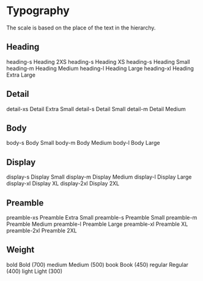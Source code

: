 
<Meta title="Docs/Style/Typography" />

# Typography

The scale is based on the place of the text in the hierarchy.

## Heading
<gds-flex display="flex" direction="column">
    <gds-flex display="flex" gap="s" padding="l 0" align="center" border="0 0 4xs/base300 0">
        <gds-text tag="code" min="30" align="left">heading-s</gds-text>
        <gds-text size="heading-2xs">Heading 2XS</gds-text>
    </gds-flex>
    <gds-flex display="flex" gap="s" padding="l 0" align="center" border="0 0 4xs/base300 0">
        <gds-text tag="code" min="30" align="left">heading-s</gds-text>
        <gds-text size="heading-xs">Heading XS</gds-text>
    </gds-flex>
    <gds-flex display="flex" gap="s" padding="l 0" align="center" border="0 0 4xs/base300 0">
        <gds-text tag="code" min="30" align="left">heading-s</gds-text>
        <gds-text size="heading-s">Heading Small</gds-text>
    </gds-flex>
    <gds-flex display="flex" gap="s" padding="l 0" align="center" border="0 0 4xs/base300 0">
        <gds-text tag="code" min="30" align="left">heading-m</gds-text>
        <gds-text size="heading-m">Heading Medium</gds-text>
    </gds-flex>
    <gds-flex display="flex" gap="s" padding="l 0" align="center" border="0 0 4xs/base300 0">
        <gds-text tag="code" min="30" align="left">heading-l</gds-text>
        <gds-text size="heading-l">Heading Large</gds-text>
    </gds-flex>
    <gds-flex display="flex" gap="s" padding="l 0" align="center" border="0 0 4xs/base300 0">
        <gds-text tag="code" min="30" align="left">heading-xl</gds-text>
        <gds-text size="heading-xl">Heading Extra Large</gds-text>
    </gds-flex>
</gds-flex>

## Detail
<gds-flex display="flex" direction="column">
    <gds-flex display="flex" gap="s" padding="l 0" align="center" border="0 0 4xs/base300 0">
        <gds-text tag="code" min="30" align="left">detail-xs</gds-text>
        <gds-text size="detail-xs">Detail Extra Small</gds-text>
    </gds-flex>
    <gds-flex display="flex" gap="s" padding="l 0" align="center" border="0 0 4xs/base300 0">
        <gds-text tag="code" min="30" align="left">detail-s</gds-text>
        <gds-text size="detail-s">Detail Small</gds-text>
    </gds-flex>
    <gds-flex display="flex" gap="s" padding="l 0" align="center" border="0 0 4xs/base300 0">
        <gds-text tag="code" min="30" align="left">detail-m</gds-text>
        <gds-text size="detail-m">Detail Medium</gds-text>
    </gds-flex>
</gds-flex>

## Body
<gds-flex display="flex" direction="column">
    <gds-flex display="flex" gap="s" padding="l 0" align="center" border="0 0 4xs/base300 0">
        <gds-text tag="code" min="30" align="left">body-s</gds-text>
        <gds-text size="body-s">Body Small</gds-text>
    </gds-flex>
    <gds-flex display="flex" gap="s" padding="l 0" align="center" border="0 0 4xs/base300 0">
        <gds-text tag="code" min="30" align="left">body-m</gds-text>
        <gds-text size="body-m">Body Medium</gds-text>
    </gds-flex>
    <gds-flex display="flex" gap="s" padding="l 0" align="center" border="0 0 4xs/base300 0">
        <gds-text tag="code" min="30" align="left">body-l</gds-text>
        <gds-text size="body-l">Body Large</gds-text>
    </gds-flex>
</gds-flex>

## Display
<gds-flex display="flex" direction="column">
    <gds-flex display="flex" gap="s" padding="l 0" align="center" border="0 0 4xs/base300 0">
        <gds-text tag="code" min="30" align="left">display-s</gds-text>
        <gds-text size="display-s">Display Small</gds-text>
    </gds-flex>
    <gds-flex display="flex" gap="s" padding="l 0" align="center" border="0 0 4xs/base300 0">
        <gds-text tag="code" min="30" align="left">display-m</gds-text>
        <gds-text size="display-m">Display Medium</gds-text>
    </gds-flex>
    <gds-flex display="flex" gap="s" padding="l 0" align="center" border="0 0 4xs/base300 0">
        <gds-text tag="code" min="30" align="left">display-l</gds-text>
        <gds-text size="display-l">Display Large</gds-text>
    </gds-flex>
    <gds-flex display="flex" gap="s" padding="l 0" align="center" border="0 0 4xs/base300 0">
        <gds-text tag="code" min="30" align="left">display-xl</gds-text>
        <gds-text size="display-xl">Display XL</gds-text>
    </gds-flex>
    <gds-flex display="flex" gap="s" padding="l 0" align="center" border="0 0 4xs/base300 0">
        <gds-text tag="code" min="30" align="left">display-2xl</gds-text>
        <gds-text size="display-2xl">Display 2XL</gds-text>
    </gds-flex>
</gds-flex>

## Preamble
<gds-flex display="flex" direction="column">
    <gds-flex display="flex" gap="s" padding="l 0" align="center" border="0 0 4xs/base300 0">
        <gds-text tag="code" min="30" align="left">preamble-xs</gds-text>
        <gds-text size="preamble-xs">Preamble Extra Small</gds-text>
    </gds-flex>
    <gds-flex display="flex" gap="s" padding="l 0" align="center" border="0 0 4xs/base300 0">
        <gds-text tag="code" min="30" align="left">preamble-s</gds-text>
        <gds-text size="preamble-s">Preamble Small</gds-text>
    </gds-flex>
    <gds-flex display="flex" gap="s" padding="l 0" align="center" border="0 0 4xs/base300 0">
        <gds-text tag="code" min="30" align="left">preamble-m</gds-text>
        <gds-text size="preamble-m">Preamble Medium</gds-text>
    </gds-flex>
    <gds-flex display="flex" gap="s" padding="l 0" align="center" border="0 0 4xs/base300 0">
        <gds-text tag="code" min="30" align="left">preamble-l</gds-text>
        <gds-text size="preamble-l">Preamble Large</gds-text>
    </gds-flex>
    <gds-flex display="flex" gap="s" padding="l 0" align="center" border="0 0 4xs/base300 0">
        <gds-text tag="code" min="30" align="left">preamble-xl</gds-text>
        <gds-text size="preamble-xl">Preamble XL</gds-text>
    </gds-flex>
    <gds-flex display="flex" gap="s" padding="l 0" align="center" border="0 0 4xs/base300 0">
        <gds-text tag="code" min="30" align="left">preamble-2xl</gds-text>
        <gds-text size="preamble-2xl">Preamble 2XL</gds-text>
    </gds-flex>
</gds-flex>

## Weight
<gds-flex display="flex" direction="column">
    <gds-flex display="flex" gap="s" padding="l 0" align="center" border="0 0 4xs/base300 0">
        <gds-text tag="code" min="30" align="left">bold</gds-text>
        <gds-text weight="bold">Bold (700)</gds-text>
    </gds-flex>
    <gds-flex display="flex" gap="s" padding="l 0" align="center" border="0 0 4xs/base300 0">
        <gds-text tag="code" min="30" align="left">medium</gds-text>
        <gds-text weight="medium">Medium (500)</gds-text>
    </gds-flex>
    <gds-flex display="flex" gap="s" padding="l 0" align="center" border="0 0 4xs/base300 0">
        <gds-text tag="code" min="30" align="left">book</gds-text>
        <gds-text weight="book">Book (450)</gds-text>
    </gds-flex>
    <gds-flex display="flex" gap="s" padding="l 0" align="center" border="0 0 4xs/base300 0">
        <gds-text tag="code" min="30" align="left">regular</gds-text>
        <gds-text weight="regular">Regular (400)</gds-text>
    </gds-flex>
    <gds-flex display="flex" gap="s" padding="l 0" align="center" border="0 0 4xs/base300 0">
        <gds-text tag="code" min="30" align="left">light</gds-text>
        <gds-text weight="light">Light (300)</gds-text>
    </gds-flex>
</gds-flex>